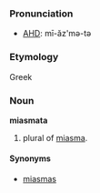 ===Pronunciation===
*[[w:AHD|AHD]]: mī-ăz'mə-tə

===Etymology===
Greek

===Noun===
'''miasmata'''

# plural of [[miasma]].

====Synonyms====
*[[miasmas]]